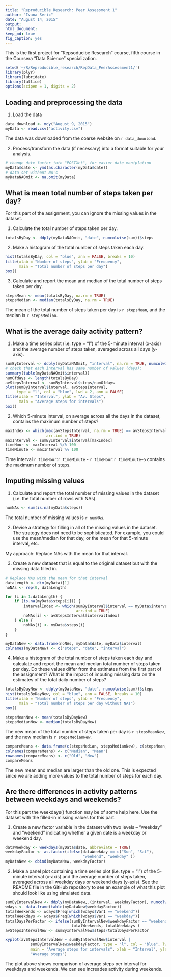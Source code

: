 ```yaml
---
title: "Reproducible Research: Peer Assessment 1"
author: "Ivana Seric"
date: "August 14, 2015"
output: 
html_document:
keep_md: true
fig_caption: yes
---
```



This is the first project for "Repsoducibe Research" course, fifth course in the Coursera "Data Science" specialization. 

```r
setwd('~/R/Reproducible_research/RepData_PeerAssessment1/')
library(plyr)
library(lubridate)
library(lattice)
options(scipen = 1, digits = 2)
```

## Loading and preprocessing the data

1. Load the data

```r
data_download <- mdy("August 9, 2015")
myData <- read.csv("activity.csv")
```

The data was downloaded from the coarse website on `r data_download`.  

2. Process/transform the data (if necessary) into a format suitable for your 
analysis.  

```r
# change date factor into "POSIXct", for easier date maniplation
myData$date <- ymd(as.character(myData$date))
# data set without NA's
myDataNAOmit <- na.omit(myData)  
```


## What is mean total number of steps taken per day?

For this part of the assignment, you can ignore the missing values in the 
dataset.  

1. Calculate the total number of steps taken per day.  

```r
totalsByDay <- ddply(myDataNAOmit, "date", numcolwise(sum))$steps
```

2. Make a histogram of the total number of steps taken each day.  

```r
hist(totalsByDay, col = "blue", ann = FALSE, breaks = 10)
title(xlab = "Number of steps", ylab = "Frequency", 
      main = "Total number of steps per day")
box()
```




3. Calculate and report the mean and median of the total number of steps taken 
per day.  

```r
stepsMean <- mean(totalsByDay, na.rm = TRUE)
stepsMedian <- median(totalsByDay, na.rm = TRUE)
```

The mean of the total number of steps taken per day is `r stepsMean`, 
and the median is `r stepsMedian`.  

## What is the average daily activity pattern?


1. Make a time series plot (i.e. type = "l") of the 5-minute interval (x-axis) 
and the average number of steps taken, averaged across all days (y-axis).  

```r
sumByInterval <- ddply(myDataNAOmit, "interval", na.rm = TRUE, numcolwise(sum))
# check that each interval has same number of values (days):
summary(table(myDataNAOmit$interval)) 
numOfdays <- length(totalsByDay)
avStepsInterval <- sumByInterval$steps/numOfdays
plot(sumByInterval$interval, avStepsInterval,
     type = "l", col = "blue", lwd = 2, ann = FALSE)
title(xlab = "Interval", ylab = "Av. Steps",
      main = "Average steps for intervals")
box()
```

2. Which 5-minute interval, on average across all the days in the dataset, 
contains the maximum number of steps?  

```r
maxIndex <- which(max(avStepsInterval, na.rm = TRUE) == avStepsInterval,
                  arr.ind = TRUE)
maxInterval <- sumByInterval$interval[maxIndex]
timeHour <- maxInterval %/% 100
timeMinute <- maxInterval %% 100
```

Time interval  `r timeHour`:`r timeMinute` - `r timeHour`:`r timeMinute+5` 
contains the maximum number of steps.  


## Imputing missing values

1. Calculate and report the total number of missing values in the dataset (i.e.
the total number of rows with NAs).  

```r
numNAs <- sum(is.na(myData$steps))
```

The total number of missing values is `r numNAs`.  

2. Devise a strategy for filling in all of the missing values in the dataset.
The strategy does not need to be sophisticated. For example, you could use the 
mean/median for that day, or the mean for that 5-minute interval, etc.  

My approach: Replace NAs with the mean for that interval.  

3. Create a new dataset that is equal to the original dataset but with the 
missing data filled in.  

```r
# Replace NAs with the mean for that interval
dataLength <- dim(myData)[1]
noNAs <- rep(0, dataLength)

for (i in 1:dataLength) {
    if (is.na(myData$steps[i])) {
        intervalIndex <- which(sumByInterval$interval == myData$interval[i], 
                               arr.ind = TRUE)
        noNAs[i] <- avStepsInterval[intervalIndex]
    } else {
        noNAs[i] <- myData$steps[i]
    }
}

myDataNew <- data.frame(noNAs, myData$date, myData$interval)
colnames(myDataNew) <- c("steps", "date", "interval")
```

4. Make a histogram of the total number of steps taken each day and calculate 
and report the mean and median total number of steps taken per day. Do these 
values differ from the estimates from the first part of the assignment? What 
is the impact of imputing missing data on the estimates of the total daily 
number of steps?  

```r
totalsByDayNew <- ddply(myDataNew, "date", numcolwise(sum))$steps
hist(totalsByDayNew, col = "blue", ann = FALSE, breaks = 10)
title(xlab = "Number of steps", ylab = "Frequency", 
      main = "Total number of steps per day without NAs")
box()
```



```r
stepsMeanNew <- mean(totalsByDayNew)
stepsMedianNew <- median(totalsByDayNew)
```

The new mean of the total number of steps taken per day is `r stepsMeanNew`, 
and the new median is `r stepsMedianNew`. 

```r
compareMeans <- data.frame(c(stepsMedian, stepsMedianNew), c(stepsMean, stepsMeanNew) )
colnames(compareMeans) <- c("Median", "Mean")
rownames(compareMeans) <- c("Old", "New")
compareMeans
```

The new mean and median are larger than the old one. This is expected since we 
are adding more values to the total number of steps for each day. 

## Are there differences in activity patterns between weekdays and weekends?

For this part the weekdays() function may be of some help here. Use the dataset
with the filled-in missing values for this part.  

1. Create a new factor variable in the dataset with two levels – “weekday” and 
“weekend” indicating whether a given date is a weekday or weekend day.  

```r
dataWeekday <- weekdays(myData$date, abbreviate = TRUE)
weekdayFactor <- as.factor(ifelse(dataWeekday == c("Sun", "Sat"),
                                  "weekend", "weekday" ))
myDataNew <- cbind(myDataNew, weekdayFactor)
```

2. Make a panel plot containing a time series plot (i.e. type = "l") of the 
5-minute interval (x-axis) and the average number of steps taken, averaged 
across all weekday days or weekend days (y-axis). See the README file in the 
GitHub repository to see an example of what this plot should look like using 
simulated data.  

```r
sumByIntervalNew <- ddply(myDataNew,.(interval, weekdayFactor), numcolwise(sum))
wdays <- data.frame(table(myDataNew$weekdayFactor))
totalWeekends <- wdays$Freq[which(wdays$Var1 == "weekend")]
totalWeekdays <- wdays$Freq[which(wdays$Var1 == "weekday")]
totalDaysPerFactor <- ifelse(sumByIntervalNew$weekdayFactor == "weekend",
                             totalWeekends, totalWeekdays )
avStepsIntervalNew <- sumByIntervalNew$steps/totalDaysPerFactor

xyplot(avStepsIntervalNew ~ sumByIntervalNew$interval | 
           sumByIntervalNew$weekdayFactor, type = "l", col = "blue", lwd = 2, 
           main = "Average steps for intervals", xlab = "Interval", ylab = 
           "Average steps")

```

The plot above shows comparison of average steps per interval for weekdays and
weekends. We can see increades activity during weekends.






